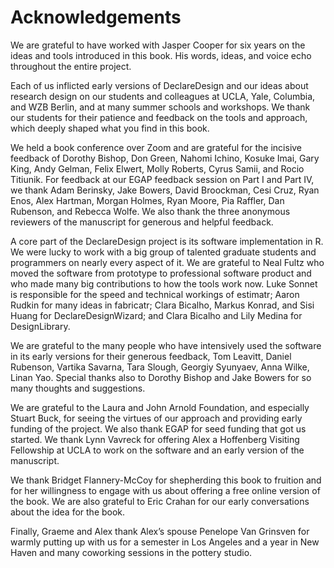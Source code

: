 # Acknowledgements {-}

We are grateful to have worked with Jasper Cooper for six years on the ideas and tools introduced in this book. His words, ideas, and voice echo throughout the entire project.

Each of us inflicted early versions of DeclareDesign and our ideas about research design on our students and colleagues at UCLA, Yale,  Columbia, and WZB Berlin,  and at many summer schools and workshops. We thank our students for their patience and feedback on the tools and approach, which deeply shaped what you find in this book.

We held a book conference over Zoom and are grateful for the incisive feedback of Dorothy Bishop, Don Green, Nahomi Ichino, Kosuke Imai, Gary King, Andy Gelman, Felix Elwert, Molly Roberts, Cyrus Samii, and Rocio Titiunik. For feedback at our EGAP feedback session on Part I and Part IV, we thank Adam Berinsky, Jake Bowers, David Broockman, Cesi Cruz, Ryan Enos, Alex Hartman, Morgan Holmes, Ryan Moore, Pia Raffler, Dan Rubenson, and Rebecca Wolfe. We also thank the three anonymous reviewers of the manuscript for generous and helpful feedback.

A core part of the DeclareDesign project is its software implementation in R. We were lucky to work with a big group of talented graduate students and programmers on nearly every aspect of it. We are grateful to Neal Fultz who moved the software from prototype to professional software product and who made many big contributions to how the tools work now. Luke Sonnet is responsible for the speed and technical workings of estimatr; Aaron Rudkin for many ideas in fabricatr; Clara Bicalho, Markus Konrad, and Sisi Huang for DeclareDesignWizard; and Clara Bicalho and Lily Medina for DesignLibrary.

We are grateful to the many people who have intensively used the software in its early versions for their generous feedback, Tom Leavitt, Daniel Rubenson, Vartika Savarna, Tara Slough, Georgiy Syunyaev, Anna Wilke, Linan Yao. Special thanks also to Dorothy Bishop and Jake Bowers for so many thoughts and suggestions. 

We are grateful to the Laura and John Arnold Foundation, and especially Stuart Buck, for seeing the virtues of our approach and providing early funding of the project. We also thank EGAP for seed funding that got us started. We thank Lynn Vavreck for offering Alex a Hoffenberg Visiting Fellowship at UCLA to work on the software and an early version of the manuscript.

We thank Bridget Flannery-McCoy for shepherding this book to fruition and for her willingness to engage with us about offering a free online version of the book. We are also grateful to Eric Crahan for our early conversations about the idea for the book. 

Finally, Graeme and Alex thank Alex's spouse Penelope Van Grinsven for warmly putting up with us for a semester in Los Angeles and a year in New Haven and many coworking sessions in the pottery studio. 
